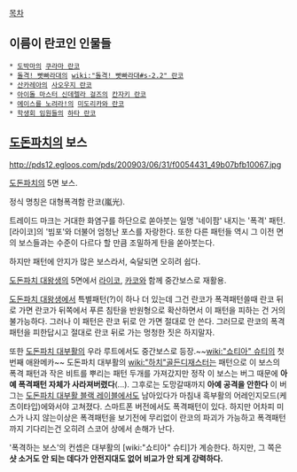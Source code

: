 [[목차]]

== 이름이 란코인 인물들 ==
 * [[도박마]]의 [[쿠라마 란코]]
 * [[돌격! 빳빠라대]]의 [[wiki:"돌격! 빳빠라대#s-2.2" 란코]]
 * [[산카레아]]의 [[사오우지 란코]]
 * [[아이돌 마스터 신데렐라 걸즈]]의 [[칸자키 란코]] 
 * [[에이스를 노려라!]]의 [[미도리카와 란코]]
 * [[학생회 임원들]]의 [[하타 란코]] 

== [[도돈파치]]의 보스 ==
http://pds12.egloos.com/pds/200903/06/31/f0054431_49b07bfb10067.jpg

[[도돈파치]]의 5면 보스. 

정식 명칭은 대형폭격함 란코(嵐光).

트레이드 마크는 거대한 화염구를 하단으로 쏟아붓는 일명 '네이팜' 내지는 '폭격' 패턴. [라이코]의 '빔포'와 더불어 엄청난 포스를 자랑한다. 또한 다른 패턴들 역시 그 이전 면의 보스들과는 수준이 다르다 할 만큼 조밀하게 탄을 쏟아붓는다.

하지만 패턴에 안지가 많은 보스라서, 숙달되면 오히려 쉽다.

[[도돈파치 대왕생]]의 5면에서 [[라이코]], [[카코]]와 함께 중간보스로 재활용.


[[도돈파치 대왕생]]에서 특별패턴(?)이 하나 더 있는데 그건 란코가 폭격패턴쓸때 란코 뒤로 가면 란코가 뒤쪽에서 푸른 침탄을 반원형으로 확산하면서 이 패턴을 피하는 건 거의 불가능하다. 그러나 이 패턴은 란코 뒤로 안 가면 절대로 안 쓴다. 그러므로 란코의 폭격패턴을 피한답시고 절대로 란코 뒤로 가는 멍청한 짓은 하지말자.
 
또한 [[도돈파치 대부활]]의 우라 루트에서도 중간보스로 등장.~~[[wiki:"쇼티아" 슈티]]의 첫 번째 애완메카~~
도돈파치 대부활의 [[wiki:"하치"골든디재스터]]는 패턴으로 이 보스의 폭격 패턴과 작은 비트를 뿌리는 패턴 두개를 가져갔지만 정작 이 보스는 버그 때문에 '''아예 폭격패턴 자체가 사라져버렸다'''(...). 그후로는 도망갈때까지 '''아예 공격을 안한다'''
이 버그는 [[도돈파치 대부활 블랙 레이블]]에서도 남아있다가 마침내 흑부활의 어레인지모드(케츠이타입)에와서야 고쳐졌다. 스마트폰 버전에서도 폭격패턴이 있다. 하지만 어차피 미스가 나지 않는이상은 폭격패턴을 보기전에 무리없이 란코의 파괴가 가능하고 폭격패턴까지 기다리는건 오히려 스코어 상에서 손해가 난다. 

'폭격하는 보스'의 컨셉은 대부활의 [wiki:"쇼티아" 슈티]가 계승한다. 하지만, 그 쪽은 '''샷 소거도 안 되는 데다가 안전지대도 없어 비교가 안 되게 강력하다.'''
